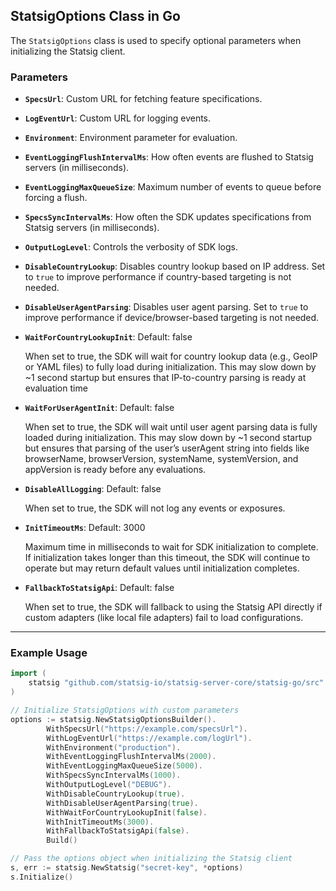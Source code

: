 ## StatsigOptions Class in Go

The `StatsigOptions` class is used to specify optional parameters when initializing the Statsig client.

### Parameters

- **`SpecsUrl`**: 
  Custom URL for fetching feature specifications.

- **`LogEventUrl`**:
  Custom URL for logging events.

- **`Environment`**: 
  Environment parameter for evaluation.

- **`EventLoggingFlushIntervalMs`**: 
  How often events are flushed to Statsig servers (in milliseconds).

- **`EventLoggingMaxQueueSize`**:
  Maximum number of events to queue before forcing a flush.

- **`SpecsSyncIntervalMs`**:
  How often the SDK updates specifications from Statsig servers (in milliseconds).

- **`OutputLogLevel`**: 
  Controls the verbosity of SDK logs.

- **`DisableCountryLookup`**: 
  Disables country lookup based on IP address. Set to `true` to improve performance if country-based targeting is not needed.

- **`DisableUserAgentParsing`**: 
  Disables user agent parsing. Set to `true` to improve performance if device/browser-based targeting is not needed.

- **`WaitForCountryLookupInit`**: 
  Default: false

  When set to true, the SDK will wait for country lookup data (e.g., GeoIP or YAML files) to fully load during initialization. This may slow down by ~1 second startup but ensures that IP-to-country parsing is ready at evaluation time

- **`WaitForUserAgentInit`**: 
  Default: false

  When set to true, the SDK will wait until user agent parsing data is fully loaded during initialization. This may slow down by ~1 second startup but ensures that parsing of the user’s userAgent string into fields like browserName, browserVersion, systemName, systemVersion, and appVersion is ready before any evaluations.

- **`DisableAllLogging`**: 
  Default: false

  When set to true, the SDK will not log any events or exposures.

- **`InitTimeoutMs`**: 
  Default: 3000

  Maximum time in milliseconds to wait for SDK initialization to complete. If initialization takes longer than this timeout, the SDK will continue to operate but may return default values until initialization completes.

- **`FallbackToStatsigApi`**: 
  Default: false

  When set to true, the SDK will fallback to using the Statsig API directly if custom adapters (like local file adapters) fail to load configurations.

---

### Example Usage

```go
import (
    statsig "github.com/statsig-io/statsig-server-core/statsig-go/src"
)

// Initialize StatsigOptions with custom parameters
options := statsig.NewStatsigOptionsBuilder().
		WithSpecsUrl("https://example.com/specsUrl").
		WithLogEventUrl("https://example.com/logUrl").
		WithEnvironment("production").
		WithEventLoggingFlushIntervalMs(2000).
		WithEventLoggingMaxQueueSize(5000).
		WithSpecsSyncIntervalMs(1000).
		WithOutputLogLevel("DEBUG").
		WithDisableCountryLookup(true).
		WithDisableUserAgentParsing(true).
		WithWaitForCountryLookupInit(false).
		WithInitTimeoutMs(3000).
		WithFallbackToStatsigApi(false).
		Build()

// Pass the options object when initializing the Statsig client
s, err := statsig.NewStatsig("secret-key", *options)
s.Initialize()
```
